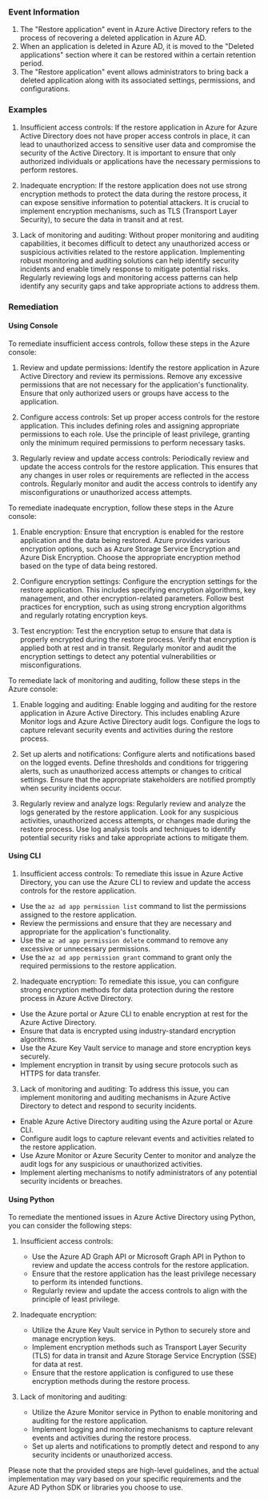 
### Event Information

1. The "Restore application" event in Azure Active Directory refers to the process of recovering a deleted application in Azure AD.
2. When an application is deleted in Azure AD, it is moved to the "Deleted applications" section where it can be restored within a certain retention period.
3. The "Restore application" event allows administrators to bring back a deleted application along with its associated settings, permissions, and configurations.


### Examples

1. Insufficient access controls: If the restore application in Azure for Azure Active Directory does not have proper access controls in place, it can lead to unauthorized access to sensitive user data and compromise the security of the Active Directory. It is important to ensure that only authorized individuals or applications have the necessary permissions to perform restores.

2. Inadequate encryption: If the restore application does not use strong encryption methods to protect the data during the restore process, it can expose sensitive information to potential attackers. It is crucial to implement encryption mechanisms, such as TLS (Transport Layer Security), to secure the data in transit and at rest.

3. Lack of monitoring and auditing: Without proper monitoring and auditing capabilities, it becomes difficult to detect any unauthorized access or suspicious activities related to the restore application. Implementing robust monitoring and auditing solutions can help identify security incidents and enable timely response to mitigate potential risks. Regularly reviewing logs and monitoring access patterns can help identify any security gaps and take appropriate actions to address them.

### Remediation

#### Using Console

To remediate insufficient access controls, follow these steps in the Azure console:

1. Review and update permissions: Identify the restore application in Azure Active Directory and review its permissions. Remove any excessive permissions that are not necessary for the application's functionality. Ensure that only authorized users or groups have access to the application.

2. Configure access controls: Set up proper access controls for the restore application. This includes defining roles and assigning appropriate permissions to each role. Use the principle of least privilege, granting only the minimum required permissions to perform necessary tasks.

3. Regularly review and update access controls: Periodically review and update the access controls for the restore application. This ensures that any changes in user roles or requirements are reflected in the access controls. Regularly monitor and audit the access controls to identify any misconfigurations or unauthorized access attempts.

To remediate inadequate encryption, follow these steps in the Azure console:

1. Enable encryption: Ensure that encryption is enabled for the restore application and the data being restored. Azure provides various encryption options, such as Azure Storage Service Encryption and Azure Disk Encryption. Choose the appropriate encryption method based on the type of data being restored.

2. Configure encryption settings: Configure the encryption settings for the restore application. This includes specifying encryption algorithms, key management, and other encryption-related parameters. Follow best practices for encryption, such as using strong encryption algorithms and regularly rotating encryption keys.

3. Test encryption: Test the encryption setup to ensure that data is properly encrypted during the restore process. Verify that encryption is applied both at rest and in transit. Regularly monitor and audit the encryption settings to detect any potential vulnerabilities or misconfigurations.

To remediate lack of monitoring and auditing, follow these steps in the Azure console:

1. Enable logging and auditing: Enable logging and auditing for the restore application in Azure Active Directory. This includes enabling Azure Monitor logs and Azure Active Directory audit logs. Configure the logs to capture relevant security events and activities during the restore process.

2. Set up alerts and notifications: Configure alerts and notifications based on the logged events. Define thresholds and conditions for triggering alerts, such as unauthorized access attempts or changes to critical settings. Ensure that the appropriate stakeholders are notified promptly when security incidents occur.

3. Regularly review and analyze logs: Regularly review and analyze the logs generated by the restore application. Look for any suspicious activities, unauthorized access attempts, or changes made during the restore process. Use log analysis tools and techniques to identify potential security risks and take appropriate actions to mitigate them.

#### Using CLI

1. Insufficient access controls: To remediate this issue in Azure Active Directory, you can use the Azure CLI to review and update the access controls for the restore application. 

- Use the `az ad app permission list` command to list the permissions assigned to the restore application.
- Review the permissions and ensure that they are necessary and appropriate for the application's functionality.
- Use the `az ad app permission delete` command to remove any excessive or unnecessary permissions.
- Use the `az ad app permission grant` command to grant only the required permissions to the restore application.

2. Inadequate encryption: To remediate this issue, you can configure strong encryption methods for data protection during the restore process in Azure Active Directory.

- Use the Azure portal or Azure CLI to enable encryption at rest for the Azure Active Directory.
- Ensure that data is encrypted using industry-standard encryption algorithms.
- Use the Azure Key Vault service to manage and store encryption keys securely.
- Implement encryption in transit by using secure protocols such as HTTPS for data transfer.

3. Lack of monitoring and auditing: To address this issue, you can implement monitoring and auditing mechanisms in Azure Active Directory to detect and respond to security incidents.

- Enable Azure Active Directory auditing using the Azure portal or Azure CLI.
- Configure audit logs to capture relevant events and activities related to the restore application.
- Use Azure Monitor or Azure Security Center to monitor and analyze the audit logs for any suspicious or unauthorized activities.
- Implement alerting mechanisms to notify administrators of any potential security incidents or breaches.

#### Using Python

To remediate the mentioned issues in Azure Active Directory using Python, you can consider the following steps:

1. Insufficient access controls:
   - Use the Azure AD Graph API or Microsoft Graph API in Python to review and update the access controls for the restore application.
   - Ensure that the restore application has the least privilege necessary to perform its intended functions.
   - Regularly review and update the access controls to align with the principle of least privilege.

2. Inadequate encryption:
   - Utilize the Azure Key Vault service in Python to securely store and manage encryption keys.
   - Implement encryption methods such as Transport Layer Security (TLS) for data in transit and Azure Storage Service Encryption (SSE) for data at rest.
   - Ensure that the restore application is configured to use these encryption methods during the restore process.

3. Lack of monitoring and auditing:
   - Utilize the Azure Monitor service in Python to enable monitoring and auditing for the restore application.
   - Implement logging and monitoring mechanisms to capture relevant events and activities during the restore process.
   - Set up alerts and notifications to promptly detect and respond to any security incidents or unauthorized access.

Please note that the provided steps are high-level guidelines, and the actual implementation may vary based on your specific requirements and the Azure AD Python SDK or libraries you choose to use.

